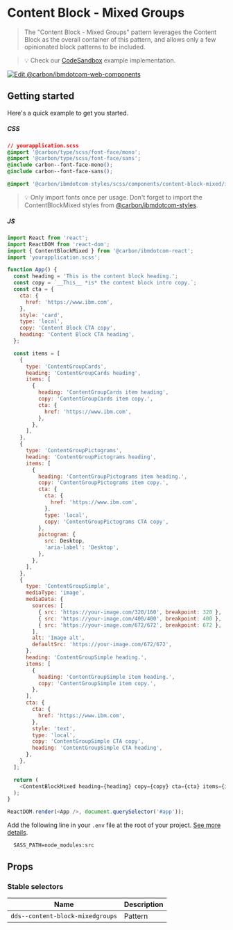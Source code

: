 
# Content Block - Mixed Groups

> The "Content Block - Mixed Groups" pattern leverages the Content Block as the
> overall container of this pattern, and allows only a few opinionated block
> patterns to be included.

> 💡 Check our
> [CodeSandbox](https://githubbox.com/carbon-design-system/ibm-dotcom-library/tree/master/packages/react/examples/codesandbox/components/ContentBlockMixed)
> example implementation.

[![Edit @carbon/ibmdotcom-web-components](https://codesandbox.io/static/img/play-codesandbox.svg)](https://githubbox.com/carbon-design-system/ibm-dotcom-library/tree/master/packages/react/examples/codesandbox/components/ContentBlockMixed)

## Getting started

Here's a quick example to get you started.

##### CSS

```css
// yourapplication.scss
@import '@carbon/type/scss/font-face/mono';
@import '@carbon/type/scss/font-face/sans';
@include carbon--font-face-mono();
@include carbon--font-face-sans();

@import '@carbon/ibmdotcom-styles/scss/components/content-block-mixed/index';
```

> 💡 Only import fonts once per usage. Don't forget to import the
> ContentBlockMixed styles from
> [@carbon/ibmdotcom-styles](https://github.com/carbon-design-system/ibm-dotcom-library/blob/master/packages/styles).

##### JS

```javascript
import React from 'react';
import ReactDOM from 'react-dom';
import { ContentBlockMixed } from '@carbon/ibmdotcom-react';
import 'yourapplication.scss';

function App() {
  const heading = 'This is the content block heading.';
  const copy = `__This__ *is* the content block intro copy.`;
  const cta = {
    cta: {
      href: 'https://www.ibm.com',
    },
    style: 'card',
    type: 'local',
    copy: 'Content Block CTA copy',
    heading: 'Content Block CTA heading',
  };

  const items = [
    {
      type: 'ContentGroupCards',
      heading: 'ContentGroupCards heading',
      items: [
        {
          heading: 'ContentGroupCards item heading',
          copy: 'ContentGroupCards item copy.',
          cta: {
            href: 'https://www.ibm.com',
          },
        },
      ],
    },
    {
      type: 'ContentGroupPictograms',
      heading: 'ContentGroupPictograms heading',
      items: [
        {
          heading: 'ContentGroupPictograms item heading.',
          copy: 'ContentGroupPictograms item copy.',
          cta: {
            cta: {
              href: 'https://www.ibm.com',
            },
            type: 'local',
            copy: 'ContentGroupPictograms CTA copy',
          },
          pictogram: {
            src: Desktop,
            'aria-label': 'Desktop',
          },
        },
      ],
    },
    {
      type: 'ContentGroupSimple',
      mediaType: 'image',
      mediaData: {
        sources: [
          { src: 'https://your-image.com/320/160', breakpoint: 320 },
          { src: 'https://your-image.com/400/400', breakpoint: 400 },
          { src: 'https://your-image.com/672/672', breakpoint: 672 },
        ],
        alt: 'Image alt',
        defaultSrc: 'https://your-image.com/672/672',
      },
      heading: 'ContentGroupSimple heading.',
      items: [
        {
          heading: 'ContentGroupSimple item heading.',
          copy: 'ContentGroupSimple item copy.',
        },
      ],
      cta: {
        cta: {
          href: 'https://www.ibm.com',
        },
        style: 'text',
        type: 'local',
        copy: 'ContentGroupSimple CTA copy',
        heading: 'ContentGroupSimple CTA heading',
      },
    },
  ];

  return (
    <ContentBlockMixed heading={heading} copy={copy} cta={cta} items={items} />
  );
}

ReactDOM.render(<App />, document.querySelector('#app'));
```

Add the following line in your `.env` file at the root of your project.
[See more details](https://github.com/carbon-design-system/ibm-dotcom-library/tree/master/packages/styles#usage).

```
  SASS_PATH=node_modules:src
```

## Props

<Props of={ContentBlockMixed} />

### Stable selectors

| Name                             | Description |
| -------------------------------- | ----------- |
| `dds--content-block-mixedgroups` | Pattern     |

<Description markdown={contributing} />
